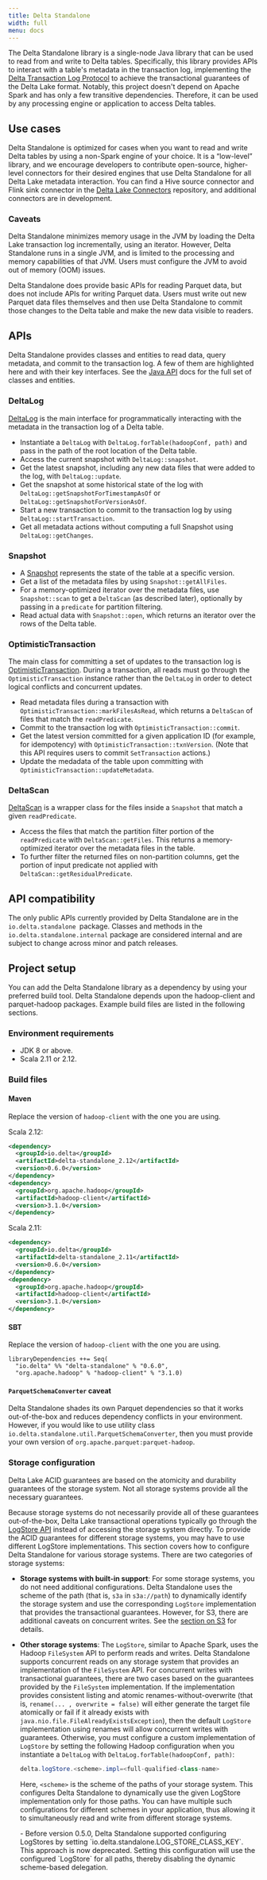 ```yaml
---
title: Delta Standalone
width: full
menu: docs
---
```


The Delta Standalone library is a single-node Java library that can be used to read from and write to Delta tables. 
Specifically, this library provides APIs to interact with a table's metadata in the transaction log, implementing the [Delta Transaction Log Protocol](https://github.com/delta-io/delta/blob/master/PROTOCOL.md) to achieve the transactional guarantees of the Delta Lake format.
Notably, this project doesn't depend on Apache Spark and has only a few transitive dependencies. 
Therefore, it can be used by any processing engine or application to access Delta tables.


## Use cases

Delta Standalone is optimized for cases when you want to read and write Delta tables by using a non-Spark engine of your choice. 
It is a “low-level” library, and we encourage developers to contribute open-source, higher-level connectors for their desired engines that use Delta Standalone for all Delta Lake metadata interaction. 
You can find a Hive source connector and Flink sink connector in the [Delta Lake Connectors](https://github.com/delta-io/connectors) repository, and additional connectors are in development.

### Caveats

Delta Standalone minimizes memory usage in the JVM by loading the Delta Lake transaction log incrementally, using an iterator. 
However, Delta Standalone runs in a single JVM, and is limited to the processing and memory capabilities of that JVM. 
Users must configure the JVM to avoid out of memory (OOM) issues.

Delta Standalone does provide basic APIs for reading Parquet data, but does not include APIs for writing Parquet data. 
Users must write out new Parquet data files themselves and then use Delta Standalone to commit those changes to the Delta table and make the new data visible to readers.

## APIs

Delta Standalone provides classes and entities to read data, query metadata, and commit to the transaction log. 
A few of them are highlighted here and with their key interfaces. 
See the [Java API](https://delta-io.github.io/connectors/latest/delta-standalone/api/java/index.html) docs for the full set of classes and entities.

### DeltaLog

[DeltaLog](https://delta-io.github.io/connectors/latest/delta-standalone/api/java/io/delta/standalone/DeltaLog.html) is the main interface for programmatically interacting with the metadata in the transaction log of a Delta table.

- Instantiate a `DeltaLog` with `DeltaLog.forTable(hadoopConf, path)` and pass in the path of the root location of the Delta table.
- Access the current snapshot with `DeltaLog::snapshot`.
- Get the latest snapshot, including any new data files that were added to the log, with `DeltaLog::update`.
- Get the snapshot at some historical state of the log with `DeltaLog::getSnapshotForTimestampAsOf` or `DeltaLog::getSnapshotForVersionAsOf`.
- Start a new transaction to commit to the transaction log by using `DeltaLog::startTransaction`.
- Get all metadata actions without computing a full Snapshot using `DeltaLog::getChanges`.

### Snapshot

- A [Snapshot](https://delta-io.github.io/connectors/latest/delta-standalone/api/java/io/delta/standalone/Snapshot.html) represents the state of the table at a specific version.
- Get a list of the metadata files by using `Snapshot::getAllFiles`.
- For a memory-optimized iterator over the metadata files, use `Snapshot::scan` to get a `DeltaScan` (as described later), optionally by passing in a `predicate` for partition filtering.
- Read actual data with `Snapshot::open`, which returns an iterator over the rows of the Delta table.

### OptimisticTransaction

The main class for committing a set of updates to the transaction log is [OptimisticTransaction](https://delta-io.github.io/connectors/latest/delta-standalone/api/java/io/delta/standalone/OptimisticTransaction.html).
During a transaction, all reads must go through the `OptimisticTransaction` instance rather than the `DeltaLog` in order to detect logical conflicts and concurrent updates.

- Read metadata files during a transaction with `OptimisticTransaction::markFilesAsRead`, which returns a `DeltaScan` of files that match the `readPredicate`.
- Commit to the transaction log with `OptimisticTransaction::commit`.
- Get the latest version committed for a given application ID (for example, for idempotency) with `OptimisticTransaction::txnVersion`. (Note that this API requires users to commit `SetTransaction` actions.)
- Update the medadata of the table upon committing with `OptimisticTransaction::updateMetadata`.

### DeltaScan

[DeltaScan](https://delta-io.github.io/connectors/latest/delta-standalone/api/java/io/delta/standalone/DeltaScan.html) is a wrapper class for the files inside a `Snapshot` that match a given `readPredicate`.

- Access the files that match the partition filter portion of the `readPredicate` with `DeltaScan::getFiles`. This returns a memory-optimized iterator over the metadata files in the table.
- To further filter the returned files on non-partition columns, get the portion of input predicate not applied with `DeltaScan::getResidualPredicate`.

## API compatibility

The only public APIs currently provided by Delta Standalone are in the `io.delta.standalone `package.
Classes and methods in the `io.delta.standalone.internal` package are considered internal and are subject to change across minor and patch releases.

## Project setup
You can add the Delta Standalone library as a dependency by using your preferred build tool.
Delta Standalone depends upon the hadoop-client and parquet-hadoop packages. 
Example build files are listed in the following sections.

### Environment requirements
- JDK 8 or above.
- Scala 2.11 or 2.12.

### Build files

#### Maven

Replace the version of `hadoop-client` with the one you are using.

Scala 2.12:

```XML
<dependency>
  <groupId>io.delta</groupId>
  <artifactId>delta-standalone_2.12</artifactId>
  <version>0.6.0</version>
</dependency>
<dependency>
  <groupId>org.apache.hadoop</groupId>
  <artifactId>hadoop-client</artifactId>
  <version>3.1.0</version>
</dependency>
```

Scala 2.11:

```XML
<dependency>
  <groupId>io.delta</groupId>
  <artifactId>delta-standalone_2.11</artifactId>
  <version>0.6.0</version>
</dependency>
<dependency>
  <groupId>org.apache.hadoop</groupId>
  <artifactId>hadoop-client</artifactId>
  <version>3.1.0</version>
</dependency>
```

#### SBT

Replace the version of `hadoop-client` with the one you are using.

```
libraryDependencies ++= Seq(
  "io.delta" %% "delta-standalone" % "0.6.0",
  "org.apache.hadoop" % "hadoop-client" % "3.1.0)
```

#### `ParquetSchemaConverter` caveat

Delta Standalone shades its own Parquet dependencies so that it works out-of-the-box and reduces dependency conflicts in your environment.
However, if you would like to use utility class `io.delta.standalone.util.ParquetSchemaConverter`, then you must provide your own version of `org.apache.parquet:parquet-hadoop`.

### Storage configuration

Delta Lake ACID guarantees are based on the atomicity and durability guarantees of the storage system. 
Not all storage systems provide all the necessary guarantees.

Because storage systems do not necessarily provide all of these guarantees out-of-the-box, Delta Lake transactional operations typically go through the [LogStore API](https://github.com/delta-io/delta/blob/master/storage/src/main/java/io/delta/storage/LogStore.java) instead of accessing the storage system directly.
To provide the ACID guarantees for different storage systems, you may have to use different LogStore implementations.
This section covers how to configure Delta Standalone for various storage systems. 
There are two categories of storage systems:


- **Storage systems with built-in support**: 
    For some storage systems, you do not need additional configurations. 
    Delta Standalone uses the scheme of the path (that is, `s3a` in `s3a://path`) to dynamically identify the storage system and use the corresponding `LogStore` implementation that provides the transactional guarantees. 
    However, for S3, there are additional caveats on concurrent writes. 
    See the [section on S3](#amazon-s3-configuration) for details.

- **Other storage systems**: The `LogStore`, similar to Apache Spark, uses the Hadoop `FileSystem` API to perform reads and writes. 
    Delta Standalone supports concurrent reads on any storage system that provides an implementation of the `FileSystem` API. 
    For concurrent writes with transactional guarantees, there are two cases based on the guarantees provided by the `FileSystem` implementation.
    If the implementation provides consistent listing and atomic renames-without-overwrite (that is, `rename(... , overwrite = false)` will either generate the target file atomically or fail if it already exists with `java.nio.file.FileAlreadyExistsException`), then the default `LogStore` implementation using renames will allow concurrent writes with guarantees. 
    Otherwise, you must configure a custom implementation of `LogStore` by setting the following Hadoop configuration when you instantiate a `DeltaLog` with `DeltaLog.forTable(hadoopConf, path)`:

    ```Java
    delta.logStore.<scheme>.impl=<full-qualified-class-name>
    ```

    Here, `<scheme>` is the scheme of the paths of your storage system. 
    This configures Delta Standalone to dynamically use the given LogStore implementation only for those paths.
    You can have multiple such configurations for different schemes in your application, thus allowing it to simultaneously read and write from different storage systems.

    <Info title="Note" level="info">
    - Before version 0.5.0, Delta Standalone supported configuring LogStores by setting `io.delta.standalone.LOG_STORE_CLASS_KEY`.
        This approach is now deprecated.
        Setting this configuration will use the configured `LogStore` for all paths, thereby disabling the dynamic scheme-based delegation.
    </Info>

